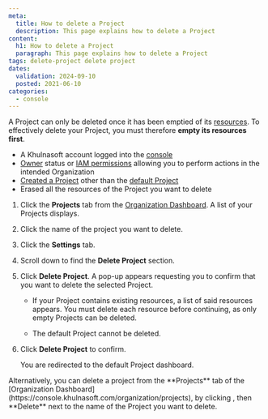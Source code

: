 ```yaml
---
meta:
  title: How to delete a Project
  description: This page explains how to delete a Project
content:
  h1: How to delete a Project
  paragraph: This page explains how to delete a Project
tags: delete-project delete project
dates:
  validation: 2024-09-10
  posted: 2021-06-10
categories:
  - console
---
```


A Project can only be deleted once it has been emptied of its [resources](/identity-and-access-management/iam/concepts/#resource). To effectively delete your Project, you must therefore **empty its resources first**.

<Macro id="requirements" />

- A Khulnasoft account logged into the [console](https://console.khulnasoft.com)
- [Owner](/identity-and-access-management/iam/concepts/#owner) status or [IAM permissions](/identity-and-access-management/iam/concepts/#permission) allowing you to perform actions in the intended Organization
- [Created a Project](/identity-and-access-management/organizations-and-projects/how-to/create-a-project/) other than the [default Project](/identity-and-access-management/organizations-and-projects/concepts/#default-project)
- Erased all the resources of the Project you want to delete

1. Click the **Projects** tab from the [Organization Dashboard](https://console.khulnasoft.com/organization). A list of your Projects displays.
2. Click the name of the project you want to delete.
2. Click the **Settings** tab.
3. Scroll down to find the **Delete Project** section.
4. Click **Delete Project**. A pop-up appears requesting you to confirm that you want to delete the selected Project.
    <Message type="important">
    - If your Project contains existing resources, a list of said resources appears. You must delete each resource before continuing, as only empty Projects can be deleted.

    - The default Project cannot be deleted.
    </Message>
5. Click **Delete Project** to confirm.

    You are redirected to the default Project dashboard.

<Message type="tip">
Alternatively, you can delete a project from the **Projects** tab of the [Organization Dashboard](https://console.khulnasoft.com/organization/projects), by clicking <Icon name="more" />, then **Delete** next to the name of the Project you want to delete.
</Message>


